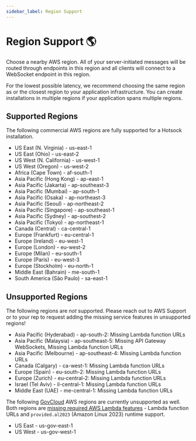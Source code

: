 ```yaml
---
sidebar_label: Region Support
---
```


# Region Support 🌎

Choose a nearby AWS region. All of your server-initiated messages will be routed through endpoints in this region and all clients will connect to a WebSocket endpoint in this region.

For the lowest possible latency, we recommend choosing the same region as or the closest region to your application infrastructure. You can create installations in multiple regions if your application spans multiple regions.

## Supported Regions

The following commercial AWS regions are fully supported for a Hotsock installation.

- US East (N. Virginia) - us-east-1
- US East (Ohio) - us-east-2
- US West (N. California) - us-west-1
- US West (Oregon) - us-west-2
- Africa (Cape Town) - af-south-1
- Asia Pacific (Hong Kong) - ap-east-1
- Asia Pacific (Jakarta) - ap-southeast-3
- Asia Pacific (Mumbai) - ap-south-1
- Asia Pacific (Osaka) - ap-northeast-3
- Asia Pacific (Seoul) - ap-northeast-2
- Asia Pacific (Singapore) - ap-southeast-1
- Asia Pacific (Sydney) - ap-southest-2
- Asia Pacific (Tokyo) - ap-northeast-1
- Canada (Central) - ca-central-1
- Europe (Frankfurt) - eu-central-1
- Europe (Ireland) - eu-west-1
- Europe (London) - eu-west-2
- Europe (Milan) - eu-south-1
- Europe (Paris) - eu-west-3
- Europe (Stockholm) - eu-north-1
- Middle East (Bahrain) - me-south-1
- South America (São Paulo) - sa-east-1

## Unsupported Regions

The following regions are _not_ supported. Please reach out to AWS Support or to your rep to request adding the missing service features in unsupported regions!

- Asia Pacific (Hyderabad) - ap-south-2: Missing Lambda function URLs
- Asia Pacific (Malaysia) - ap-southeast-5: Missing API Gateway WebSockets, Missing Lambda function URLs
- Asia Pacific (Melbourne) - ap-southeast-4: Missing Lambda function URLs
- Canada (Calgary) - ca-west-1: Missing Lambda function URLs
- Europe (Spain) - eu-south-2: Missing Lambda function URLs
- Europe (Zurich) - eu-central-2: Missing Lambda function URLs
- Israel (Tel Aviv) - il-central-1: Missing Lambda function URLs
- Middle East (UAE) - me-central-1: Missing Lambda function URLs

The following [GovCloud](https://aws.amazon.com/govcloud-us/) AWS regions are currently unsupported as well. Both regions are [missing required AWS Lambda features](https://docs.aws.amazon.com/govcloud-us/latest/UserGuide/govcloud-lambda.html#govcloud-lambda-diffs) - Lambda function URLs and `provided.al2023` (Amazon Linux 2023) runtime support.

- US East - us-gov-east-1
- US West - us-gov-west-1
